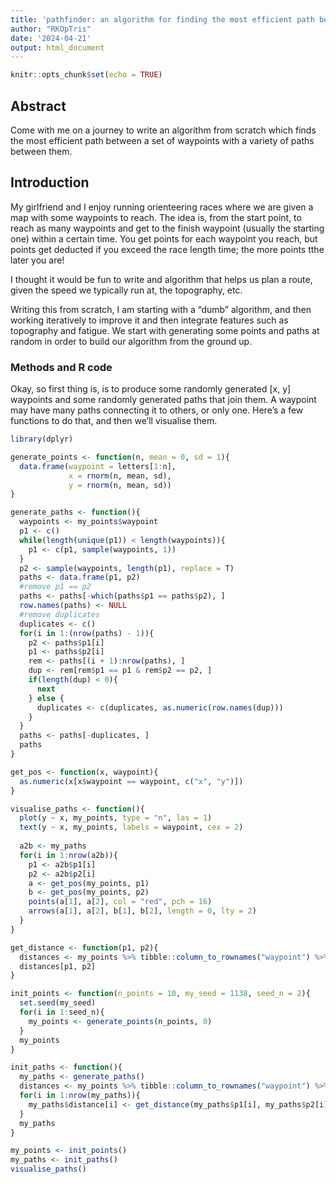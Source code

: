 ```yaml
---
title: 'pathfinder: an algorithm for finding the most efficient path between waypoints'
author: "RKOpTris"
date: '2024-04-21'
output: html_document
---
```


```r
knitr::opts_chunk$set(echo = TRUE)
```

## Abstract

Come with me on a journey to write an algorithm from scratch which finds the most efficient path between a set of waypoints with a variety of paths between them.


## Introduction

My girlfriend and I enjoy running orienteering races where we are given a map with some waypoints to reach. The idea is, from the start point, to reach as many waypoints and get to the finish waypoint (usually the starting one) within a certain time. You get points for each waypoint you reach, but points get deducted if you exceed the race length time; the more points tthe later you are!

I thought it would be fun to write and algorithm that helps us plan a route, given the speed we typically run at, the topography, etc.

Writing this from scratch, I am starting with a "dumb" algorithm, and then working iteratively to improve it and then integrate features such as topography and fatigue. We start with generating some points and paths at random in order to build our algorithm from the ground up.


### Methods and R code

Okay, so first thing is, is to produce some randomly generated [x, y] waypoints and some randomly generated paths that join them. A waypoint may have many paths connecting it to others, or only one. Here's a few functions to do that, and then we'll visualise them.

```r
library(dplyr)

generate_points <- function(n, mean = 0, sd = 1){
  data.frame(waypoint = letters[1:n],
             x = rnorm(n, mean, sd),
             y = rnorm(n, mean, sd))
}

generate_paths <- function(){
  waypoints <- my_points$waypoint
  p1 <- c()
  while(length(unique(p1)) < length(waypoints)){
    p1 <- c(p1, sample(waypoints, 1))
  }
  p2 <- sample(waypoints, length(p1), replace = T)
  paths <- data.frame(p1, p2)
  #remove p1 == p2
  paths <- paths[-which(paths$p1 == paths$p2), ]
  row.names(paths) <- NULL
  #remove duplicates
  duplicates <- c()
  for(i in 1:(nrow(paths) - 1)){
    p2 <- paths$p1[i]
    p1 <- paths$p2[i]
    rem <- paths[(i + 1):nrow(paths), ]
    dup <- rem[rem$p1 == p1 & rem$p2 == p2, ]
    if(length(dup) < 0){
      next
    } else {
      duplicates <- c(duplicates, as.numeric(row.names(dup)))
    }
  }
  paths <- paths[-duplicates, ]
  paths
}

get_pos <- function(x, waypoint){
  as.numeric(x[x$waypoint == waypoint, c("x", "y")])
}

visualise_paths <- function(){
  plot(y ~ x, my_points, type = "n", las = 1)
  text(y ~ x, my_points, labels = waypoint, cex = 2)
  
  a2b <- my_paths
  for(i in 1:nrow(a2b)){
    p1 <- a2b$p1[i]
    p2 <- a2b$p2[i]
    a <- get_pos(my_points, p1)
    b <- get_pos(my_points, p2)
    points(a[1], a[2], col = "red", pch = 16)
    arrows(a[1], a[2], b[1], b[2], length = 0, lty = 2)
  }
}

get_distance <- function(p1, p2){
  distances <- my_points %>% tibble::column_to_rownames("waypoint") %>% dist(upper = T, diag = T) %>% as.matrix()
  distances[p1, p2]
}

init_points <- function(n_points = 10, my_seed = 1138, seed_n = 2){
  set.seed(my_seed)
  for(i in 1:seed_n){
    my_points <- generate_points(n_points, 0)
  }
  my_points
}

init_paths <- function(){
  my_paths <- generate_paths()
  distances <- my_points %>% tibble::column_to_rownames("waypoint") %>% dist(upper = T, diag = T) %>% as.matrix()
  for(i in 1:nrow(my_paths)){
    my_paths$distance[i] <- get_distance(my_paths$p1[i], my_paths$p2[i])
  }
  my_paths
}

my_points <- init_points()
my_paths <- init_paths()
visualise_paths()
```









